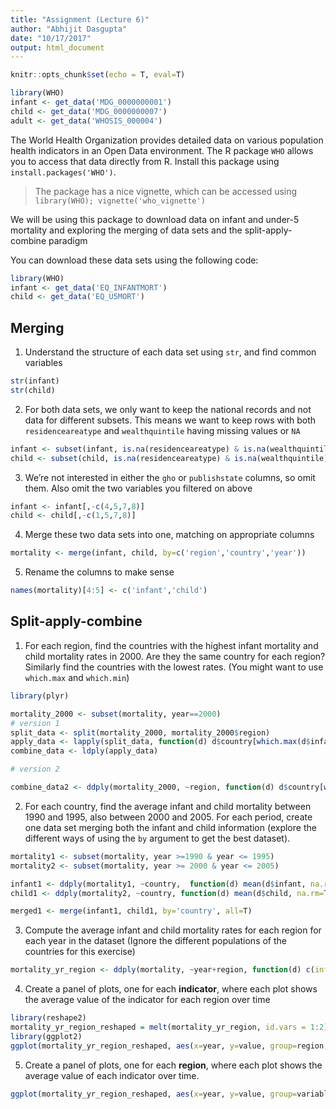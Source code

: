 ```yaml
---
title: "Assignment (Lecture 6)"
author: "Abhijit Dasgupta"
date: "10/17/2017"
output: html_document
---
```


```r
knitr::opts_chunk$set(echo = T, eval=T)

library(WHO)
infant <- get_data('MDG_0000000001')
child <- get_data('MDG_0000000007')
adult <- get_data('WHOSIS_000004')

```

The World Health Organization provides detailed data on various population health indicators in an Open Data environment. The R package `WHO` allows you to access that data directly from R. Install this package using `install.packages('WHO')`.

> The package has a nice vignette, which can be accessed using `library(WHO); vignette('who_vignette')`

We will be using this package to download data on infant and under-5 mortality and exploring the merging of data sets and the split-apply-combine paradigm

You can download these data sets using the following code:
```r
library(WHO)
infant <- get_data('EQ_INFANTMORT')
child <- get_data('EQ_U5MORT')
```

## Merging

1. Understand the structure of each data set using `str`, and find common variables
```r
str(infant)
str(child)
```
2. For both data sets, we only want to keep the national records and not data for different subsets. This means we want to keep rows with both `residenceareatype` and `wealthquintile` having missing values or `NA`
```r
infant <- subset(infant, is.na(residenceareatype) & is.na(wealthquintile))
child <- subset(child, is.na(residenceareatype) & is.na(wealthquintile))
```
3. We're not interested in either the `gho` or `publishstate` columns, so omit them. Also omit the two variables you filtered on above
```r
infant <- infant[,-c(4,5,7,8)]
child <- child[,-c(1,5,7,8)]
```
4. Merge these two data sets into one, matching on appropriate columns
```r
mortality <- merge(infant, child, by=c('region','country','year'))
```
5. Rename the columns to make sense
```r
names(mortality)[4:5] <- c('infant','child')
```

## Split-apply-combine

1. For each region, find the countries with the highest infant mortality and child mortality rates in 2000. Are they the same country for each region? Similarly find the countries with the lowest rates. (You might want to use `which.max` and `which.min`)
```r
library(plyr)

mortality_2000 <- subset(mortality, year==2000)
# version 1
split_data <- split(mortality_2000, mortality_2000$region)
apply_data <- lapply(split_data, function(d) d$country[which.max(d$infant)])
combine_data <- ldply(apply_data)

# version 2

combine_data2 <- ddply(mortality_2000, ~region, function(d) d$country[which.max(d$infant)])
```

2. For each country, find the average infant and child mortality between 1990 and 1995, also between 2000 and 2005. For each period, create one data set merging both the infant and child information (explore the different ways of using the `by` argument to get the best dataset). 
```r
mortality1 <- subset(mortality, year >=1990 & year <= 1995)
mortality2 <- subset(mortality, year >= 2000 & year <= 2005)

infant1 <- ddply(mortality1, ~country,  function(d) mean(d$infant, na.rm=T))
child1 <- ddply(mortality2, ~country, function(d) mean(d$child, na.rm=T))

merged1 <- merge(infant1, child1, by='country', all=T)
```

3. Compute the average infant and child mortality rates for each region for each year in the dataset (Ignore the different populations of the countries for this exercise)
```r
mortality_yr_region <- ddply(mortality, ~year+region, function(d) c(infant = mean(d$infant, na.rm=T), child=mean(d$child, na.rm=T)))
```

4. Create a panel of plots, one for each __indicator__, where each plot shows the average value of the indicator for each region over time
```r
library(reshape2)
mortality_yr_region_reshaped = melt(mortality_yr_region, id.vars = 1:2)
library(ggplot2)
ggplot(mortality_yr_region_reshaped, aes(x=year, y=value, group=region, color=region))+geom_point()+geom_line()+facet_wrap(~variable, nrow=2,scales='free_y')
```

5. Create a panel of plots, one for each __region__, where each plot shows the average value of each indicator over time. 
```r
ggplot(mortality_yr_region_reshaped, aes(x=year, y=value, group=variable, color=variable))+geom_point()+geom_line()+facet_wrap(~region, nrow=2)
```



